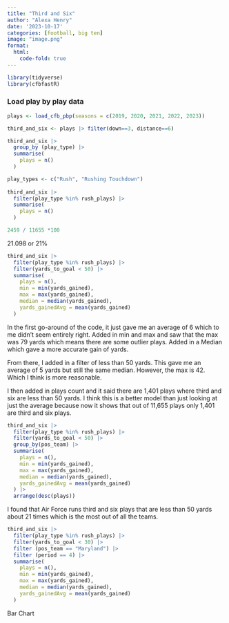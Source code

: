 ```yaml
---
title: "Third and Six"
author: "Alexa Henry"
date: '2023-10-17'
categories: [football, big ten]
image: "image.png"
format: 
  html:
    code-fold: true
---
```


```r
library(tidyverse)
library(cfbfastR)
```

### Load play by play data

```r
plays <- load_cfb_pbp(seasons = c(2019, 2020, 2021, 2022, 2023))
```

```r
third_and_six <- plays |> filter(down==3, distance==6)
```

```r
third_and_six |> 
  group_by (play_type) |>
  summarise(
    plays = n()
  )
```


```r
play_types <- c("Rush", "Rushing Touchdown")
  
third_and_six |>
  filter(play_type %in% rush_plays) |> 
  summarise(
    plays = n()
  )
```


```r
2459 / 11655 *100
```
21.098 or 21%

```r
third_and_six |>
  filter(play_type %in% rush_plays) |>
  filter(yards_to_goal < 50) |> 
  summarise(
    plays = n(),
    min = min(yards_gained),
    max = max(yards_gained),
    median = median(yards_gained),
    yards_gainedAvg = mean(yards_gained)
  )
```
In the first go-around of the code, it just gave me an average of 6 which to me didn't seem entirely right. Added in min and max and saw that the max was 79 yards which means there are some outlier plays. Added in a Median which gave a more accurate gain of yards. 

From there, I added in a filter of less than 50 yards. This gave me an average of 5 yards but still the same median. However, the max is 42. Which I think is more reasonable. 

I then added in plays count and it said there are 1,401 plays where third and six are less than 50 yards. I think this is a better model than just looking at just the average because now it shows that out of 11,655 plays only 1,401 are third and six plays. 

```r
third_and_six |>
  filter(play_type %in% rush_plays) |>
  filter(yards_to_goal < 50) |> 
  group_by(pos_team) |>
  summarise(
    plays = n(),
    min = min(yards_gained),
    max = max(yards_gained),
    median = median(yards_gained),
    yards_gainedAvg = mean(yards_gained)
  ) |>
  arrange(desc(plays))
```
I found that Air Force runs third and six plays that are less than 50 yards about 21 times which is the most out of all the teams. 

```r
third_and_six |>
  filter(play_type %in% rush_plays) |>
  filter(yards_to_goal < 30) |> 
  filter (pos_team == "Maryland") |>
  filter (period == 4) |>
  summarise(
    plays = n(),
    min = min(yards_gained),
    max = max(yards_gained),
    median = median(yards_gained),
    yards_gainedAvg = mean(yards_gained)
  )
```
Bar Chart 
